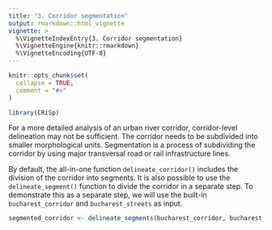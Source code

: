 ```yaml
---
title: "3. Corridor segmentation"
output: rmarkdown::html_vignette
vignette: >
  %\VignetteIndexEntry{3. Corridor segmentation}
  %\VignetteEngine{knitr::rmarkdown}
  %\VignetteEncoding{UTF-8}
---
```


```r
knitr::opts_chunk$set(
  collapse = TRUE,
  comment = "#>"
)
```

```r
library(CRiSp)
```

For a more detailed analysis of an urban river corridor, corridor-level delineation may not be sufficient. The corridor needs to be subdivided into smaller morphological units. Segmentation is a process of subdividing the corridor by using major transversal road or rail infrastructure lines.

By default, the all-in-one function `delineate_corridor()` includes the division of the corridor into segments. It is also possible to use the `delineate_segment()` function to divide the corridor in a separate step. 
To demonstrate this as a separate step, we will use the built-in `bucharest_corridor` and `bucharest_streets` as input.

```r
segmented_corridor <- delineate_segments(bucharest_corridor, bucharest_streets)
```


